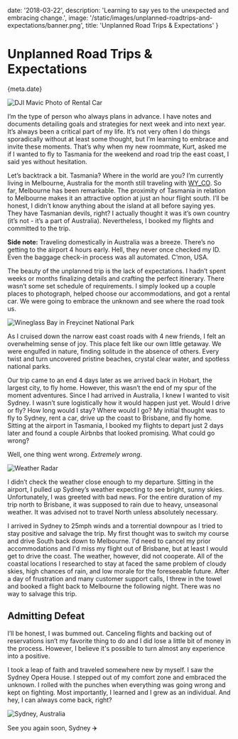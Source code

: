 
date: '2018-03-22',
description: 'Learning to say yes to the unexpected and embracing change.',
image: '/static/images/unplanned-roadtrips-and-expectations/banner.png',
title: 'Unplanned Road Trips & Expectations'
}


# Unplanned Road Trips & Expectations

<Date>{meta.date}</Date>

![DJI Mavic Photo of Rental Car](/static/images/unplanned-roadtrips-and-expectations/banner.png)

I’m the type of person who always plans in advance. I have notes and documents detailing goals and strategies for next week and into next year. It’s always been a critical part of my life. It’s not very often I do things sporadically without at least some thought, but I’m learning to embrace and invite these moments. That’s why when my new roommate, Kurt, asked me if I wanted to fly to Tasmania for the weekend and road trip the east coast, I said yes without hesitation.

Let’s backtrack a bit. Tasmania? Where in the world are you? I’m currently living in Melbourne, Australia for the month still traveling with [WY_CO](https://thewyco.com/). So far, Melbourne has been remarkable. The proximity of Tasmania in relation to Melbourne makes it an attractive option at just an hour flight south. I’ll be honest, I didn’t know anything about the island at all before saying yes. They have Tasmanian devils, right? I actually thought it was it’s own country (it’s not - it’s a part of Australia). Nevertheless, I booked my flights and committed to the trip.

**Side note:** Traveling domestically in Australia was a breeze. There’s no getting to the airport 4 hours early. Hell, they never once checked my ID. Even the baggage check-in process was all automated. C’mon, USA.

The beauty of the unplanned trip is the lack of expectations. I hadn’t spent weeks or months finalizing details and crafting the perfect itinerary. There wasn’t some set schedule of requirements. I simply looked up a couple places to photograph, helped choose our accommodations, and got a rental car. We were going to embrace the unknown and see where the road took us.

![Wineglass Bay in Freycinet National Park](/static/images/unplanned-roadtrips-and-expectations/wineglass-bay.jpg)

As I cruised down the narrow east coast roads with 4 new friends, I felt an overwhelming sense of joy. This place felt like our own little getaway. We were engulfed in nature, finding solitude in the absence of others. Every twist and turn uncovered pristine beaches, crystal clear water, and spotless national parks.

Our trip came to an end 4 days later as we arrived back in Hobart, the largest city, to fly home. However, this wasn’t the end of my spur of the moment adventures. Since I had arrived in Australia, I knew I wanted to visit Sydney. I wasn’t sure logistically how it would happen just yet. Would I drive or fly? How long would I stay? Where would I go? My initial thought was to fly to Sydney, rent a car, drive up the coast to Brisbane, and fly home. Sitting at the airport in Tasmania, I booked my flights to depart just 2 days later and found a couple Airbnbs that looked promising. What could go wrong?

Well, one thing went wrong. _Extremely wrong_.

![Weather Radar](/static/images/unplanned-roadtrips-and-expectations/radar.png)

I didn’t check the weather close enough to my departure. Sitting in the airport, I pulled up Sydney’s weather expecting to see bright, sunny skies. Unfortunately, I was greeted with bad news. For the entire duration of my trip north to Brisbane, it was supposed to rain due to heavy, unseasonal weather. It was advised not to travel North unless absolutely necessary.

I arrived in Sydney to 25mph winds and a torrential downpour as I tried to stay positive and salvage the trip. My first thought was to switch my course and drive South back down to Melbourne. I'd need to cancel my prior accommodations and I'd miss my flight out of Brisbane, but at least I would get to drive the coast. The weather, however, did not cooperate. All of the coastal locations I researched to stay at faced the same problem of cloudy skies, high chances of rain, and low morale for the foreseeable future. After a day of frustration and many customer support calls, I threw in the towel and booked a flight back to Melbourne the following night. There was no way to salvage this trip.

## Admitting Defeat

I’ll be honest, I was bummed out. Canceling flights and backing out of reservations isn’t my favorite thing to do and I did lose a little bit of money in the process. However, I believe it's possible to turn almost any experience into a positive.

I took a leap of faith and traveled somewhere new by myself. I saw the Sydney Opera House. I stepped out of my comfort zone and embraced the unknown. I rolled with the punches when everything was going wrong and kept on fighting. Most importantly, I learned and I grew as an individual. And hey, I can always come back, right?

![Sydney, Australia](/static/images/unplanned-roadtrips-and-expectations/sydney.jpg)

See you again soon, Sydney ✈️
